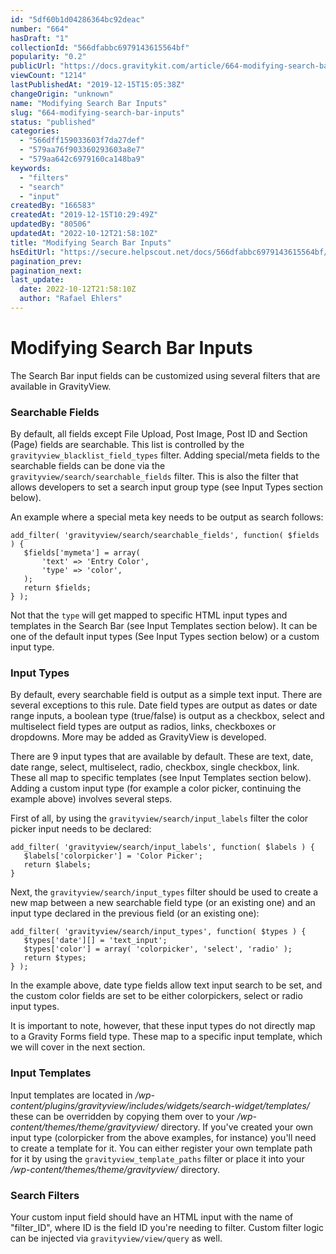 ```yaml
---
id: "5df60b1d04286364bc92deac"
number: "664"
hasDraft: "1"
collectionId: "566dfabbc6979143615564bf"
popularity: "0.2"
publicUrl: "https://docs.gravitykit.com/article/664-modifying-search-bar-inputs"
viewCount: "1214"
lastPublishedAt: "2019-12-15T15:05:38Z"
changeOrigin: "unknown"
name: "Modifying Search Bar Inputs"
slug: "664-modifying-search-bar-inputs"
status: "published"
categories: 
  - "566dff159033603f7da27def"
  - "579aa76f903360293603a8e7"
  - "579aa642c6979160ca148ba9"
keywords: 
  - "filters"
  - "search"
  - "input"
createdBy: "166583"
createdAt: "2019-12-15T10:29:49Z"
updatedBy: "80506"
updatedAt: "2022-10-12T21:58:10Z"
title: "Modifying Search Bar Inputs"
hsEditUrl: "https://secure.helpscout.net/docs/566dfabbc6979143615564bf/article/5df60b1d04286364bc92deac"
pagination_prev: 
pagination_next: 
last_update:
  date: 2022-10-12T21:58:10Z
  author: "Rafael Ehlers"
---
```


# Modifying Search Bar Inputs

The Search Bar input fields can be customized using several filters that are available in GravityView.

### Searchable Fields

By default, all fields except File Upload, Post Image, Post ID and Section (Page) fields are searchable. This list is controlled by the `gravityview_blacklist_field_types` filter. Adding special/meta fields to the searchable fields can be done via the `gravityview/search/searchable_fields` filter. This is also the filter that allows developers to set a search input group type (see Input Types section below).

An example where a special meta key needs to be output as search follows:

```
add_filter( 'gravityview/search/searchable_fields', function( $fields ) {
   $fields['mymeta'] = array(
       'text' => 'Entry Color',
       'type' => 'color',
   );
   return $fields;
} );
```

Not that the `type` will get mapped to specific HTML input types and templates in the Search Bar (see Input Templates section below). It can be one of the default input types (See Input Types section below) or a custom input type.

### Input Types

By default, every searchable field is output as a simple text input. There are several exceptions to this rule. Date field types are output as dates or date range inputs, a boolean type (true/false) is output as a checkbox, select and multiselect field types are output as radios, links, checkboxes or dropdowns. More may be added as GravityView is developed.

There are 9 input types that are available by default. These are text, date, date range, select, multiselect, radio, checkbox, single checkbox, link. These all map to specific templates (see Input Templates section below). Adding a custom input type (for example a color picker, continuing the example above) involves several steps.

First of all, by using the `gravityview/search/input_labels` filter the color picker input needs to be declared:

```
add_filter( 'gravityview/search/input_labels', function( $labels ) {
   $labels['colorpicker'] = 'Color Picker';
   return $labels;
}
```

Next, the `gravityview/search/input_types` filter should be used to create a new map between a new searchable field type (or an existing one) and an input type declared in the previous field (or an existing one):

```
add_filter( 'gravityview/search/input_types', function( $types ) {
   $types['date'][] = 'text_input';
   $types['color'] = array( 'colorpicker', 'select', 'radio' );
   return $types;
} );
```

In the example above, date type fields allow text input search to be set, and the custom color fields are set to be either colorpickers, select or radio input types.

It is important to note, however, that these input types do not directly map to a Gravity Forms field type. These map to a specific input template, which we will cover in the next section.

### Input Templates

Input templates are located in */wp-content/plugins/gravityview/includes/widgets/search-widget/templates/* these can be overridden by copying them over to your */wp-content/themes/theme/gravityview/* directory. If you've created your own input type (colorpicker from the above examples, for instance) you'll need to create a template for it. You can either register your own template path for it by using the `gravityview_template_paths` filter or place it into your */wp-content/themes/theme/gravityview/* directory.

### Search Filters

Your custom input field should have an HTML input with the name of "filter\_ID", where ID is the field ID you're needing to filter. Custom filter logic can be injected via `gravityview/view/query` as well.